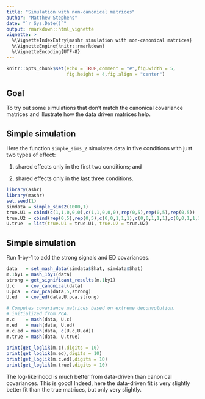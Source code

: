 ```yaml
---
title: "Simulation with non-canonical matrices"
author: "Matthew Stephens"
date: "`r Sys.Date()`"
output: rmarkdown::html_vignette
vignette: >
  %\VignetteIndexEntry{mashr simulation with non-canonical matrices}
  %\VignetteEngine{knitr::rmarkdown}
  %\VignetteEncoding{UTF-8}
---
```


```r
knitr::opts_chunk$set(echo = TRUE,comment = "#",fig.width = 5,
                      fig.height = 4,fig.align = "center")
```

## Goal

To try out some simulations that don't match the canonical covariance
matrices and illustrate how the data driven matrices help.

## Simple simulation

Here the function `simple_sims_2` simulates data in five conditions
with just two types of effect:

1. shared effects only in the first two conditions; and

2. shared effects only in the last three conditions.

```r
library(ashr)
library(mashr)
set.seed(1)
simdata = simple_sims2(1000,1)
true.U1 = cbind(c(1,1,0,0,0),c(1,1,0,0,0),rep(0,5),rep(0,5),rep(0,5))
true.U2 = cbind(rep(0,5),rep(0,5),c(0,0,1,1,1),c(0,0,1,1,1),c(0,0,1,1,1))
U.true  = list(true.U1 = true.U1, true.U2 = true.U2)
```
  
## Simple simulation

Run 1-by-1 to add the strong signals and ED covariances.

```r
data   = set_mash_data(simdata$Bhat, simdata$Shat)
m.1by1 = mash_1by1(data)
strong = get_significant_results(m.1by1)
U.c    = cov_canonical(data)
U.pca  = cov_pca(data,5,strong)
U.ed   = cov_ed(data,U.pca,strong)

# Computes covariance matrices based on extreme deconvolution,
# initialized from PCA.
m.c    = mash(data, U.c)
m.ed   = mash(data, U.ed)
m.c.ed = mash(data, c(U.c,U.ed))
m.true = mash(data, U.true)
  
print(get_loglik(m.c),digits = 10)
print(get_loglik(m.ed),digits = 10)
print(get_loglik(m.c.ed),digits = 10)
print(get_loglik(m.true),digits = 10)
```

The log-likelihood is much better from data-driven than canonical
covariances. This is good! Indeed, here the data-driven fit is very
slightly better fit than the true matrices, but only very slightly.
